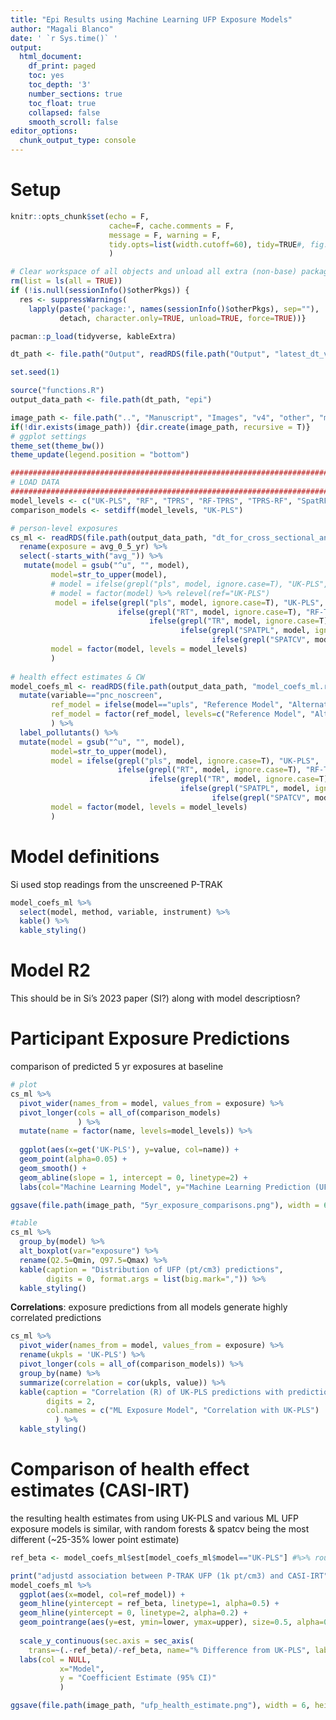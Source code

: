 ```yaml
---
title: "Epi Results using Machine Learning UFP Exposure Models"
author: "Magali Blanco"
date: ' `r Sys.time()` '
output:
  html_document:
    df_print: paged
    toc: yes
    toc_depth: '3'
    number_sections: true
    toc_float: true
    collapsed: false
    smooth_scroll: false
editor_options: 
  chunk_output_type: console
---
```


# Setup 

```r
knitr::opts_chunk$set(echo = F, 
                      cache=F, cache.comments = F, 
                      message = F, warning = F, 
                      tidy.opts=list(width.cutoff=60), tidy=TRUE#, fig.height = 10, fig.width = 10
                      )  

# Clear workspace of all objects and unload all extra (non-base) packages
rm(list = ls(all = TRUE))
if (!is.null(sessionInfo()$otherPkgs)) {
  res <- suppressWarnings(
    lapply(paste('package:', names(sessionInfo()$otherPkgs), sep=""),
           detach, character.only=TRUE, unload=TRUE, force=TRUE))}

pacman::p_load(tidyverse, kableExtra)    

dt_path <- file.path("Output", readRDS(file.path("Output", "latest_dt_version.rda")))

set.seed(1)

source("functions.R")
output_data_path <- file.path(dt_path, "epi")

image_path <- file.path("..", "Manuscript", "Images", "v4", "other", "ml")
if(!dir.exists(image_path)) {dir.create(image_path, recursive = T)}
# ggplot settings
theme_set(theme_bw())
theme_update(legend.position = "bottom")

##################################################################################################
# LOAD DATA
##################################################################################################
model_levels <- c("UK-PLS", "RF", "TPRS", "RF-TPRS", "TPRS-RF", "SpatRF-PL", "SpatRF-NP")
comparison_models <- setdiff(model_levels, "UK-PLS")

# person-level exposures 
cs_ml <- readRDS(file.path(output_data_path, "dt_for_cross_sectional_analysis_machine_learning.rda")) %>%
  rename(exposure = avg_0_5_yr) %>%  
  select(-starts_with("avg_")) %>%
   mutate(model = gsub("^u", "", model),
         model=str_to_upper(model),
         # model = ifelse(grepl("pls", model, ignore.case=T), "UK-PLS", model),
         # model = factor(model) %>% relevel(ref="UK-PLS")
          model = ifelse(grepl("pls", model, ignore.case=T), "UK-PLS",
                        ifelse(grepl("RT", model, ignore.case=T), "RF-TPRS",
                               ifelse(grepl("TR", model, ignore.case=T), "TPRS-RF",
                                      ifelse(grepl("SPATPL", model, ignore.case=T), "SpatRF-PL", 
                                             ifelse(grepl("SPATCV", model, ignore.case=T), "SpatRF-NP", model))))),
         model = factor(model, levels = model_levels)
         )
  
# health effect estimates & CW
model_coefs_ml <- readRDS(file.path(output_data_path, "model_coefs_ml.rda")) %>%
  mutate(variable=="pnc_noscreen",
         ref_model = ifelse(model=="upls", "Reference Model", "Alternative Machine Learning Model"),
         ref_model = factor(ref_model, levels=c("Reference Model", "Alternative Machine Learning Model"))
         ) %>%
  label_pollutants() %>%
  mutate(model = gsub("^u", "", model),
         model=str_to_upper(model),
         model = ifelse(grepl("pls", model, ignore.case=T), "UK-PLS",
                        ifelse(grepl("RT", model, ignore.case=T), "RF-TPRS",
                               ifelse(grepl("TR", model, ignore.case=T), "TPRS-RF",
                                      ifelse(grepl("SPATPL", model, ignore.case=T), "SpatRF-PL", 
                                             ifelse(grepl("SPATCV", model, ignore.case=T), "SpatRF-NP", model))))),
         model = factor(model, levels = model_levels)
         )

```

# Model definitions

Si used stop readings from the unscreened P-TRAK

```r
model_coefs_ml %>%
  select(model, method, variable, instrument) %>%
  kable() %>% 
  kable_styling()

```

# Model R2
This should be in Si's 2023 paper (SI?) along with model descriptiosn? 

# Participant Exposure Predictions 

comparison of predicted 5 yr exposures at baseline

```r
# plot
cs_ml %>%
  pivot_wider(names_from = model, values_from = exposure) %>% 
  pivot_longer(cols = all_of(comparison_models)  
               ) %>%
  mutate(name = factor(name, levels=model_levels)) %>% 
  
  ggplot(aes(x=get('UK-PLS'), y=value, col=name)) +
  geom_point(alpha=0.05) +
  geom_smooth() +
  geom_abline(slope = 1, intercept = 0, linetype=2) + 
  labs(col="Machine Learning Model", y="Machine Learning Prediction (UFP pt/cm3)", x= "UK-PLS Prediction (UFP pt/cm3)")

ggsave(file.path(image_path, "5yr_exposure_comparisons.png"), width = 6, height = 6)

#table
cs_ml %>%
  group_by(model) %>%
  alt_boxplot(var="exposure") %>%
  rename(Q2.5=Qmin, Q97.5=Qmax) %>%
  kable(caption = "Distribution of UFP (pt/cm3) predictions", 
        digits = 0, format.args = list(big.mark=",")) %>% 
  kable_styling()

```

**Correlations**: exposure predictions from all models generate highly correlated predictions

```r

cs_ml %>%
  pivot_wider(names_from = model, values_from = exposure) %>%
  rename(ukpls = 'UK-PLS') %>%
  pivot_longer(cols = all_of(comparison_models)) %>%
  group_by(name) %>%
  summarize(correlation = cor(ukpls, value)) %>%
  kable(caption = "Correlation (R) of UK-PLS predictions with predictions from machine learning methods", 
        digits = 2,
        col.names = c("ML Exposure Model", "Correlation with UK-PLS")
          ) %>%
  kable_styling()

```

# Comparison of health effect estimates (CASI-IRT)

the resulting health estimates from using UK-PLS and various ML UFP exposure models is similar, with random forests & spatcv being the most different (~25-35% lower point estimate)

```r
ref_beta <- model_coefs_ml$est[model_coefs_ml$model=="UK-PLS"] #%>% round(2)

print("adjustd association between P-TRAK UFP (1k pt/cm3) and CASI-IRT")
model_coefs_ml %>%
  ggplot(aes(x=model, col=ref_model)) +  
  geom_hline(yintercept = ref_beta, linetype=1, alpha=0.5) +
  geom_hline(yintercept = 0, linetype=2, alpha=0.2) +
  geom_pointrange(aes(y=est, ymin=lower, ymax=upper), size=0.5, alpha=0.8) +
  
  scale_y_continuous(sec.axis = sec_axis(
    trans=~(.-ref_beta)/-ref_beta, name="% Difference from UK-PLS", labels = scales::percent)) +
  labs(col = NULL,
           x="Model",
           y = "Coefficient Estimate (95% CI)"
           )

ggsave(file.path(image_path, "ufp_health_estimate.png"), width = 6, height = 4)

```



